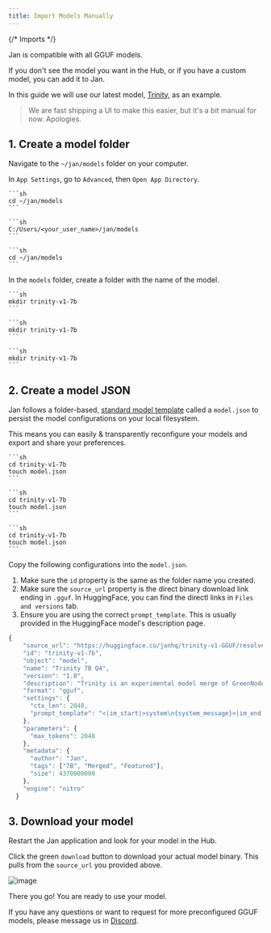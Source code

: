 ```yaml
---
title: Import Models Manually
---
```


{/* Imports */}

Jan is compatible with all GGUF models.

If you don't see the model you want in the Hub, or if you have a custom model, you can add it to Jan.

In this guide we will use our latest model, [Trinity](https://huggingface.co/janhq/trinity-v1-GGUF), as an example.

> We are fast shipping a UI to make this easier, but it's a bit manual for now. Apologies.

## 1. Create a model folder

Navigate to the `~/jan/models` folder on your computer.

In `App Settings`, go to `Advanced`, then `Open App Directory`.

<Tabs groupId="operating-systems">
  <TabItem value="mac" label="macOS">
    
    ```sh
    cd ~/jan/models
    ```
  
  </TabItem>
  <TabItem value="win" label="Windows">
  
    ```sh
    C:/Users/<your_user_name>/jan/models
    ```
  
  </TabItem>
  <TabItem value="linux" label="Linux">
  
    ```sh
    cd ~/jan/models
    ```
  
  </TabItem>
</Tabs>

In the `models` folder, create a folder with the name of the model.

<Tabs groupId="operating-systems">
  <TabItem value="mac" label="macOS">
    
    ```sh 
    mkdir trinity-v1-7b
    ```

  </TabItem>
  <TabItem value="win" label="Windows">
    
    ```sh
    mkdir trinity-v1-7b
    ```

  </TabItem>
  <TabItem value="linux" label="Linux">
    
    ```sh
    mkdir trinity-v1-7b
    ```

  </TabItem>
</Tabs>

## 2. Create a model JSON

Jan follows a folder-based, [standard model template](/specs/models) called a `model.json` to persist the model configurations on your local filesystem.

This means you can easily & transparently reconfigure your models and export and share your preferences.

<Tabs groupId="operating-systems">
  <TabItem value="mac" label="macOS">

    ```sh
    cd trinity-v1-7b
    touch model.json
    ```

  </TabItem>
  <TabItem value="win" label="Windows">
    
    ```sh
    cd trinity-v1-7b
    touch model.json
    ```

  </TabItem>
  <TabItem value="linux" label="Linux">

    ```sh
    cd trinity-v1-7b
    touch model.json
    ```

  </TabItem>
</Tabs>

Copy the following configurations into the `model.json`.

1. Make sure the `id` property is the same as the folder name you created.
2. Make sure the `source_url` property is the direct binary download link ending in `.gguf`. In HuggingFace, you can find the directl links in `Files and versions` tab.
3. Ensure you are using the correct `prompt_template`. This is usually provided in the HuggingFace model's description page.

```js
{
    "source_url": "https://huggingface.co/janhq/trinity-v1-GGUF/resolve/main/trinity-v1.Q4_K_M.gguf",
    "id": "trinity-v1-7b",
    "object": "model",
    "name": "Trinity 7B Q4",
    "version": "1.0",
    "description": "Trinity is an experimental model merge of GreenNodeLM & LeoScorpius using the Slerp method. Recommended for daily assistance purposes.",
    "format": "gguf",
    "settings": {
      "ctx_len": 2048,
      "prompt_template": "<|im_start|>system\n{system_message}<|im_end|>\n<|im_start|>user\n{prompt}<|im_end|>\n<|im_start|>assistant"
    },
    "parameters": {
      "max_tokens": 2048
    },
    "metadata": {
      "author": "Jan",
      "tags": ["7B", "Merged", "Featured"],
      "size": 4370000000
    },
    "engine": "nitro"
  }
```

## 3. Download your model

Restart the Jan application and look for your model in the Hub.

Click the green `download` button to download your actual model binary. This pulls from the `source_url` you provided above.

![image](https://hackmd.io/_uploads/HJLAqvwI6.png)

There you go! You are ready to use your model.

If you have any questions or want to request for more preconfigured GGUF models, please message us in [Discord](https://discord.gg/Dt7MxDyNNZ).

